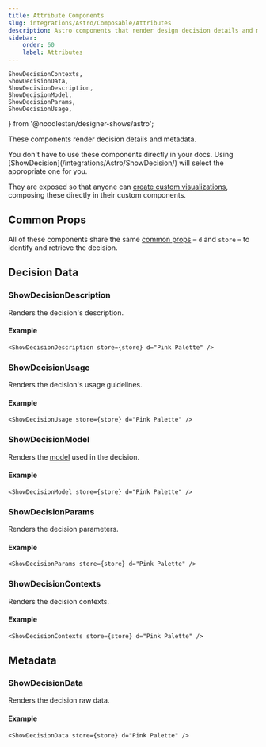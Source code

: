 ```yaml
---
title: Attribute Components
slug: integrations/Astro/Composable/Attributes
description: Astro components that render design decision details and metadata.
sidebar:
    order: 60
    label: Attributes
---
```


    ShowDecisionContexts,
    ShowDecisionData,
    ShowDecisionDescription,
    ShowDecisionModel,
    ShowDecisionParams,
    ShowDecisionUsage,
} from '@noodlestan/designer-shows/astro';



These components render decision details and metadata.

<Aside type="tip">
    You don't have to use these components directly in your docs. Using
    [ShowDecision](/integrations/Astro/ShowDecision/) will select the appropriate one for you.
</Aside>

They are exposed so that anyone can [create custom visualizations](/guides/generating-documentation/creating-custom-visualizations/), composing these directly in their custom components.

## Common Props

All of these components share the same [common props](/integrations/Astro/Props/#decisionprops) – `d` and `store` – to identify and retrieve the decision.

## Decision Data

### ShowDecisionDescription

Renders the decision's description.

#### Example

```mdx
<ShowDecisionDescription store={store} d="Pink Palette" />
```

<ShowDecisionDescription store={store} d="Pink Palette" />

### ShowDecisionUsage

Renders the decision's usage guidelines.

#### Example

```mdx
<ShowDecisionUsage store={store} d="Pink Palette" />
```

<ShowDecisionUsage store={store} d="Pink Palette" />

### ShowDecisionModel

Renders the [model](/decision-models) used in the decision.

#### Example

```mdx
<ShowDecisionModel store={store} d="Pink Palette" />
```

<ShowDecisionModel store={store} d="Pink Palette" />

### ShowDecisionParams

Renders the decision parameters.

#### Example

```mdx
<ShowDecisionParams store={store} d="Pink Palette" />
```

<ShowDecisionParams store={store} d="Pink Palette" />

### ShowDecisionContexts

Renders the decision contexts.

#### Example

```mdx
<ShowDecisionContexts store={store} d="Pink Palette" />
```

<ShowDecisionContexts store={store} d="Pink Palette" />

## Metadata

### ShowDecisionData

Renders the decision raw data.

#### Example

```mdx
<ShowDecisionData store={store} d="Pink Palette" />
```

<ShowDecisionData store={store} d="Pink Palette" />
